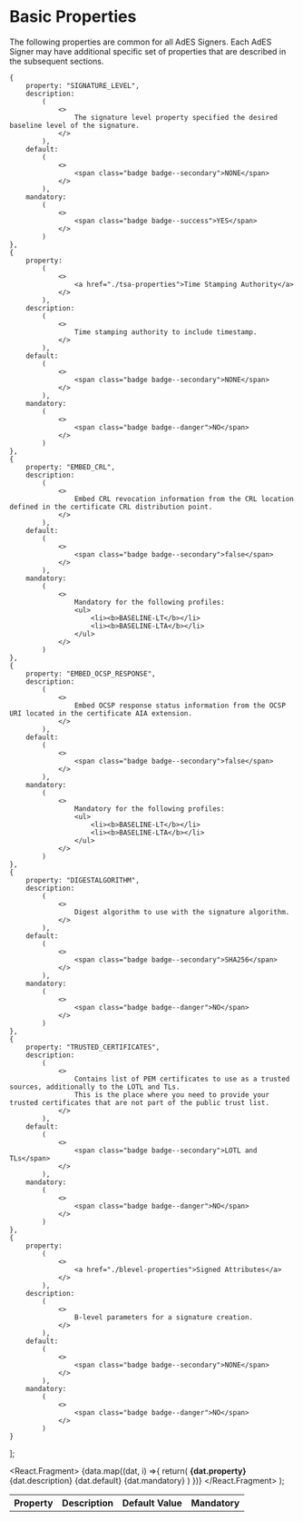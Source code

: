 
# Basic Properties

The following properties are common for all AdES Signers. Each AdES Signer may have additional specific set of properties that are described in the subsequent sections.

    {
        property: "SIGNATURE_LEVEL",
        description:
            (
                <>
                    The signature level property specified the desired baseline level of the signature.
                </>
            ),
        default:
            (
                <>
                    <span class="badge badge--secondary">NONE</span>
                </>
            ),
        mandatory:
            (
                <>
                    <span class="badge badge--success">YES</span>
                </>
            )
    },
    {
        property:
            (
                <>
                    <a href="./tsa-properties">Time Stamping Authority</a>
                </>
            ),
        description:
            (
                <>
                    Time stamping authority to include timestamp.
                </>
            ),
        default:
            (
                <>
                    <span class="badge badge--secondary">NONE</span>
                </>
            ),
        mandatory:
            (
                <>
                    <span class="badge badge--danger">NO</span>
                </>
            )
    },
    {
        property: "EMBED_CRL",
        description:
            (
                <>
                    Embed CRL revocation information from the CRL location defined in the certificate CRL distribution point.
                </>
            ),
        default:
            (
                <>
                    <span class="badge badge--secondary">false</span>
                </>
            ),
        mandatory:
            (
                <>
                    Mandatory for the following profiles:
                    <ul>
                        <li><b>BASELINE-LT</b></li>
                        <li><b>BASELINE-LTA</b></li>
                    </ul>
                </>
            )
    },
    {
        property: "EMBED_OCSP_RESPONSE",
        description:
            (
                <>
                    Embed OCSP response status information from the OCSP URI located in the certificate AIA extension.
                </>
            ),
        default:
            (
                <>
                    <span class="badge badge--secondary">false</span>
                </>
            ),
        mandatory:
            (
                <>
                    Mandatory for the following profiles:
                    <ul>
                        <li><b>BASELINE-LT</b></li>
                        <li><b>BASELINE-LTA</b></li>
                    </ul>
                </>
            )
    },
    {
        property: "DIGESTALGORITHM",
        description:
            (
                <>
                    Digest algorithm to use with the signature algorithm.
                </>
            ),
        default:
            (
                <>
                    <span class="badge badge--secondary">SHA256</span>
                </>
            ),
        mandatory:
            (
                <>
                    <span class="badge badge--danger">NO</span>
                </>
            )
    },
    {
        property: "TRUSTED_CERTIFICATES",
        description:
            (
                <>
                    Contains list of PEM certificates to use as a trusted sources, additionally to the LOTL and TLs.
                    This is the place where you need to provide your trusted certificates that are not part of the public trust list.
                </>
            ),
        default:
            (
                <>
                    <span class="badge badge--secondary">LOTL and TLs</span>
                </>
            ),
        mandatory:
            (
                <>
                    <span class="badge badge--danger">NO</span>
                </>
            )
    },
    {
        property:
            (
                <>
                    <a href="./blevel-properties">Signed Attributes</a>
                </>
            ),
        description:
            (
                <>
                    B-level parameters for a signature creation.
                </>
            ),
        default:
            (
                <>
                    <span class="badge badge--secondary">NONE</span>
                </>
            ),
        mandatory:
            (
                <>
                    <span class="badge badge--danger">NO</span>
                </>
            )
    }
];


  <React.Fragment>
    {data.map((dat, i) =>{
            return(
                <tr key={i}>
                  <td><b>{dat.property}</b></td>
                  <td>{dat.description}</td>
                  <td>{dat.default}</td>
                  <td>{dat.mandatory}</td>
                </tr>)
         })}
  </React.Fragment>
);

<table>
    <th>Property</th>
    <th>Description</th>
    <th>Default Value</th>
    <th>Mandatory</th>
  <tbody>
    <GenTable data={data}/>
  </tbody>
</table>